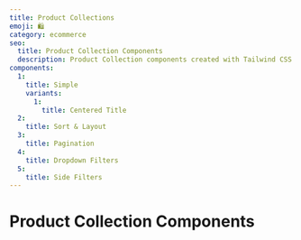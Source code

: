 ```yaml
---
title: Product Collections
emoji: 🛍
category: ecommerce
seo:
  title: Product Collection Components
  description: Product Collection components created with Tailwind CSS
components:
  1:
    title: Simple
    variants:
      1:
        title: Centered Title
  2:
    title: Sort & Layout
  3:
    title: Pagination
  4:
    title: Dropdown Filters
  5:
    title: Side Filters
---
```


# Product Collection Components

<List
  componentsData={componentsArray}
  componentContainer={componentContainer}
/>

